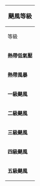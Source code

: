 {| id="toc" style="float:right; margin-left:1.5em; clear:both; width:20em"
! colspan="5" | <big>颶風等級</big>
|-
! 等級 !!風速
|- align="right" style="background: #{{storm colour|nwpdepression}}"
| '''熱帶低氣壓''' || 22&ndash;33[[節]]<br>41&ndash;62[[公里每小時]]
|- align="right" style="background: #{{storm colour|nwpstorm}}"
| '''熱帶風暴''' || 34&ndash;63[[節]]<br>63&ndash;117[[公里每小時]]
|- align="right" style="background: #{{storm colour|cat1}}"
| '''一級颶風''' || 64&ndash;82[[節]]<br>118&ndash;153[[公里每小時]]
|- align="right" style="background: #{{storm colour|cat2}}"
| '''二級颶風''' || 83&ndash;95[[節]]<br>154&ndash;177[[公里每小時]]
|- align="right" style="background: #{{storm colour|cat3}}"
| '''三級颶風''' || 96&ndash;113[[節]]<br>178&ndash;209[[公里每小時]]
|- align="right" style="background: #{{storm colour|cat4}}"
| '''四級颶風''' || 114&ndash;135[[節]]<br>210&ndash;250[[公里每小時]]
|- align="right" style="background: #{{storm colour|cat5}}"
| '''五級颶風''' || >136[[節]]<br>>251[[公里每小時]]
|}